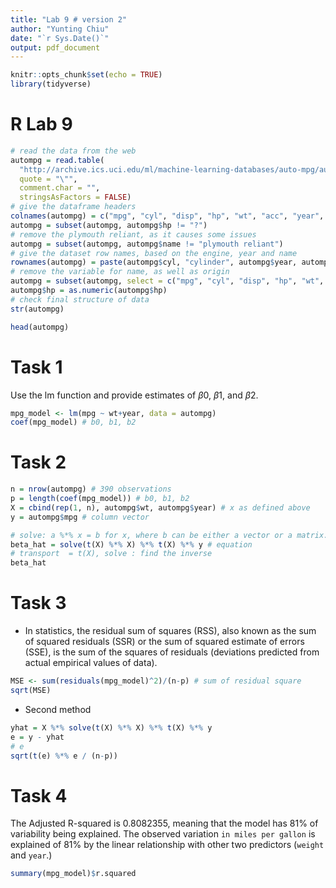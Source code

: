 ```yaml
---
title: "Lab 9 # version 2"
author: "Yunting Chiu"
date: "`r Sys.Date()`"
output: pdf_document
---
```


```r
knitr::opts_chunk$set(echo = TRUE)
library(tidyverse)
```

# R Lab 9

```r
# read the data from the web
autompg = read.table(
  "http://archive.ics.uci.edu/ml/machine-learning-databases/auto-mpg/auto-mpg.data",
  quote = "\"",
  comment.char = "",
  stringsAsFactors = FALSE)
# give the dataframe headers
colnames(autompg) = c("mpg", "cyl", "disp", "hp", "wt", "acc", "year", "origin", "name") # remove missing data, which is stored as "?"
autompg = subset(autompg, autompg$hp != "?")
# remove the plymouth reliant, as it causes some issues
autompg = subset(autompg, autompg$name != "plymouth reliant")
# give the dataset row names, based on the engine, year and name
rownames(autompg) = paste(autompg$cyl, "cylinder", autompg$year, autompg$name)
# remove the variable for name, as well as origin
autompg = subset(autompg, select = c("mpg", "cyl", "disp", "hp", "wt", "acc", "year")) # change horsepower from character to numeric
autompg$hp = as.numeric(autompg$hp)
# check final structure of data
str(autompg)
```

```r
head(autompg)
```

# Task 1
Use the lm function and provide estimates of $\beta0$, $\beta1$, and $\beta2$.
```r
mpg_model <- lm(mpg ~ wt+year, data = autompg)
coef(mpg_model) # b0, b1, b2
```

# Task 2
```r
n = nrow(autompg) # 390 observations
p = length(coef(mpg_model)) # b0, b1, b2
X = cbind(rep(1, n), autompg$wt, autompg$year) # x as defined above
y = autompg$mpg # column vector

# solve: a %*% x = b for x, where b can be either a vector or a matrix.
beta_hat = solve(t(X) %*% X) %*% t(X) %*% y # equation
# transport  = t(X), solve : find the inverse
beta_hat
```

# Task 3
- In statistics, the residual sum of squares (RSS), also known as the sum of squared residuals (SSR) or the sum of squared estimate of errors (SSE), is the sum of the squares of residuals (deviations predicted from actual empirical values of data).
```r
MSE <- sum(residuals(mpg_model)^2)/(n-p) # sum of residual square 
sqrt(MSE)
```
- Second method
```r
yhat = X %*% solve(t(X) %*% X) %*% t(X) %*% y
e = y - yhat
# e
sqrt(t(e) %*% e / (n-p))
```

# Task 4
The Adjusted R-squared is 0.8082355, meaning that the model has 81% of variability being explained. The observed variation `in miles per gallon` is explained of 81% by the linear relationship with other two predictors (`weight` and `year`.)
```r
summary(mpg_model)$r.squared
```


